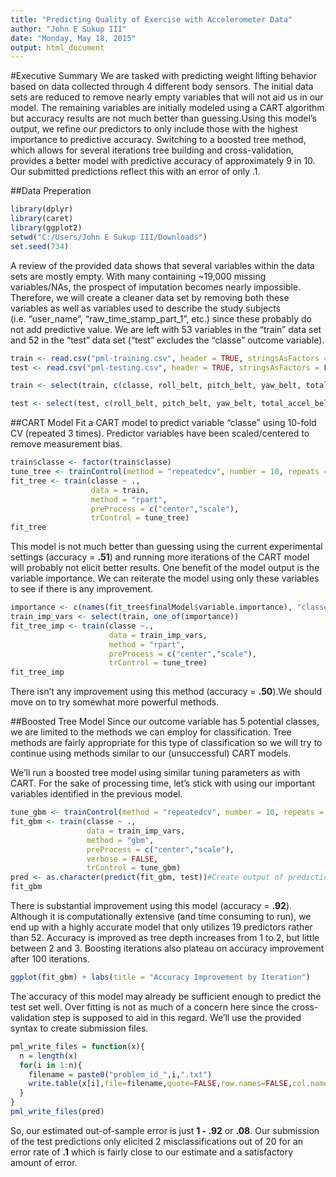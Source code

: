 ```yaml
---
title: "Predicting Quality of Exercise with Accelerometer Data"
author: "John E Sukup III"
date: "Monday, May 18, 2015"
output: html_document
---
```


#Executive Summary
We are tasked with predicting weight lifting behavior based on data collected through 4 different body sensors. The initial data sets are reduced to remove nearly empty variables that will not aid us in our model. The remaining variables are initially modeled using a CART algorithm but accuracy results are not much better than guessing.Using this model's output, we refine our predictors to only include those with the highest importance to predictive accuracy. Switching to a boosted tree method, which allows for several iterations tree building and cross-validation, provides a better model with predictive accuracy of approximately 9 in 10. Our submitted predictions reflect this with an error of only .1.

##Data Preperation
```r
library(dplyr)
library(caret)
library(ggplot2)
setwd("C:/Users/John E Sukup III/Downloads")
set.seed(734)
```

A review of the provided data shows that several variables within the data sets are mostly empty. With many containing ~19,000 missing variables/NAs, the prospect of imputation becomes nearly impossible. Therefore, we will create a cleaner data set by removing both these variables as well as variables used to describe the study subjects (i.e. "user_name", "raw_time_stamp_part_1", etc.) since these probably do not add predictive value. We are left with 53 variables in the "train" data set and 52 in the "test" data set ("test" excludes the "classe" outcome variable). 

```r
train <- read.csv("pml-training.csv", header = TRUE, stringsAsFactors = FALSE)
test <- read.csv("pml-testing.csv", header = TRUE, stringsAsFactors = FALSE)

train <- select(train, c(classe, roll_belt, pitch_belt, yaw_belt, total_accel_belt, gyros_belt_x, gyros_belt_y, gyros_belt_z, accel_belt_x, accel_belt_y, accel_belt_z, magnet_belt_x, magnet_belt_y, magnet_belt_z, roll_arm, pitch_arm, yaw_arm, total_accel_arm, gyros_arm_x, gyros_arm_y, gyros_arm_z, accel_arm_x, accel_arm_y, accel_arm_z, magnet_arm_x, magnet_arm_y, magnet_arm_z, roll_dumbbell, pitch_dumbbell, yaw_dumbbell, total_accel_dumbbell, gyros_dumbbell_x, gyros_dumbbell_y, gyros_dumbbell_z, accel_dumbbell_x, accel_dumbbell_y, accel_dumbbell_z, magnet_dumbbell_x, magnet_dumbbell_y, magnet_dumbbell_z, roll_forearm, pitch_forearm, yaw_forearm, total_accel_forearm, gyros_forearm_x, gyros_forearm_y, gyros_forearm_z, accel_forearm_x, accel_forearm_y, accel_forearm_z, magnet_forearm_x, magnet_forearm_y, magnet_forearm_z))

test <- select(test, c(roll_belt, pitch_belt, yaw_belt, total_accel_belt, gyros_belt_x, gyros_belt_y, gyros_belt_z, accel_belt_x, accel_belt_y, accel_belt_z, magnet_belt_x, magnet_belt_y, magnet_belt_z, roll_arm, pitch_arm, yaw_arm, total_accel_arm, gyros_arm_x, gyros_arm_y, gyros_arm_z, accel_arm_x, accel_arm_y, accel_arm_z, magnet_arm_x, magnet_arm_y, magnet_arm_z, roll_dumbbell, pitch_dumbbell, yaw_dumbbell, total_accel_dumbbell, gyros_dumbbell_x, gyros_dumbbell_y, gyros_dumbbell_z, accel_dumbbell_x, accel_dumbbell_y, accel_dumbbell_z, magnet_dumbbell_x, magnet_dumbbell_y, magnet_dumbbell_z, roll_forearm, pitch_forearm, yaw_forearm, total_accel_forearm, gyros_forearm_x, gyros_forearm_y, gyros_forearm_z, accel_forearm_x, accel_forearm_y, accel_forearm_z, magnet_forearm_x, magnet_forearm_y, magnet_forearm_z))
```

##CART Model
Fit a CART model to predict variable "classe" using 10-fold CV (repeated 3 times). Predictor variables have been scaled/centered to remove measurement bias.

```r
train$classe <- factor(train$classe)
tune_tree <- trainControl(method = "repeatedcv", number = 10, repeats = 3)
fit_tree <- train(classe ~ ., 
                  data = train, 
                  method = "rpart", 
                  preProcess = c("center","scale"), 
                  trControl = tune_tree)
fit_tree
```

This model is not much better than guessing using the current experimental settings (accuracy = **.51**) and running more iterations of the CART model will probably not elicit better results. One benefit of the model output is the variable importance. We can reiterate the model using only these variables to see if there is any improvement.

```r
importance <- c(names(fit_tree$finalModel$variable.importance), "classe")
train_imp_vars <- select(train, one_of(importance))
fit_tree_imp <- train(classe ~.,
                      data = train_imp_vars,
                      method = "rpart",
                      preProcess = c("center","scale"),
                      trControl = tune_tree)
fit_tree_imp
```

There isn't any improvement using this method (accuracy = **.50**).We should move on to try somewhat more powerful methods.

##Boosted Tree Model
Since our outcome variable has 5 potential classes, we are limited to the methods we can employ for classification. Tree methods are fairly appropriate for this type of classification so we will try to continue using methods similar to our (unsuccessful) CART models.

We'll run a boosted tree model using similar tuning parameters as with CART. For the sake of processing time, let's stick with using our important variables identified in the previous model.

```r
tune_gbm <- trainControl(method = "repeatedcv", number = 10, repeats = 3)
fit_gbm <- train(classe ~ ., 
                 data = train_imp_vars,
                 method = "gbm",
                 preProcess = c("center","scale"),
                 verbose = FALSE,
                 trControl = tune_gbm)
pred <- as.character(predict(fit_gbm, test))#Create output of predictions for test submission
fit_gbm
```

There is substantial improvement using this model (accuracy = **.92**). Although it is computationally extensive (and time consuming to run), we end up with a highly accurate model that only utilizes 19 predictors rather than 52. Accuracy is improved as tree depth increases from 1 to 2, but little between 2 and 3. Boosting iterations also plateau on accuracy improvement after 100 iterations.

```r
ggplot(fit_gbm) + labs(title = "Accuracy Improvement by Iteration")
```

The accuracy of this model may already be sufficient enough to predict the test set well. Over fitting is not as much of a concern here since the cross-validation step is supposed to aid in this regard. We'll use the provided syntax to create submission files.

```r
pml_write_files = function(x){
  n = length(x)
  for(i in 1:n){
    filename = paste0("problem_id_",i,".txt")
    write.table(x[i],file=filename,quote=FALSE,row.names=FALSE,col.names=FALSE)
  }
}
pml_write_files(pred)
```

So, our estimated out-of-sample error is just **1 - .92** or **.08**. Our submission of the test predictions only elicited 2 misclassifications out of 20 for an error rate of **.1** which is fairly close to our estimate and a satisfactory amount of error.

